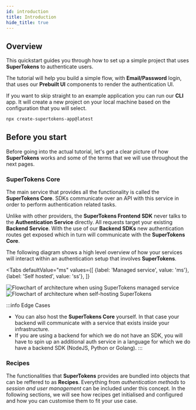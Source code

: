 ```yaml
---
id: introduction
title: Introduction 
hide_title: true
---
```



## Overview 

This quickstart guides you through how to set up a simple project that uses **SuperTokens** to authenticate users.

The tutorial will help you build a simple flow, with **Email/Password** login, that uses our **Prebuilt UI** components to render the authentication UI.

If you want to skip straight to an example application you can run our **CLI** app.
It will create a new project on your local machine based on the configuration that you will select.

```bash
npx create-supertokens-app@latest 
```


## Before you start

Before going into the actual tutorial, let's get a clear picture of how **SuperTokens** works and some of the terms that we will use throughout the next pages.

### SuperTokens Core

The main service that provides all the functionality is called the **SuperTokens Core**. SDKs communicate over an API with this service in order to 
perform authentication related tasks.

Unlike with other providers, the **SuperTokens Frontend SDK** never talks to the **Authentication Service** directly.
All requests target your existing **Backend Service**.
With the use of our **Backend SDKs** new authentication routes get exposed which in turn will communicate with the **SuperTokens Core**.

The following diagram shows a high level overview of how your services will interact within an authentication setup that involves **SuperTokens**.

<Tabs
  defaultValue="ms"
  values={[
    {label: 'Managed service', value: 'ms'},
    {label: 'Self hosted', value: 'ss'},
  ]}
>
  <TabItem value="ms">
    <img src="/img/architecture/managed_service_without_dashboard.png" alt="Flowchart of architecture when using SuperTokens managed service" />
  </TabItem>
  <TabItem value="ss">
    <img src="/img/architecture/self_hosted_without_dashboard.png" alt="Flowchart of architecture when self-hosting SuperTokens" />
  </TabItem>
</Tabs>

:::info Edge Cases
- You can also host the **SuperTokens Core** yourself. In that case your backend will communicate with a service that exists inside your infrastructure.
- If you are using a backend for which we do not have an SDK, you will have to spin up an additional auth service in a language for which we do have a backend SDK (NodeJS, Python or Golang).
:::


### Recipes

The functionalities that **SuperTokens** provides are bundled into objects that can be reffered to as **Recipes**.
Everything from *authentication methods* to *session and user management* can be included under this concept.
In the following sections, we will see how recipes get initialised and configured and how you can customise them to fit your use case.


